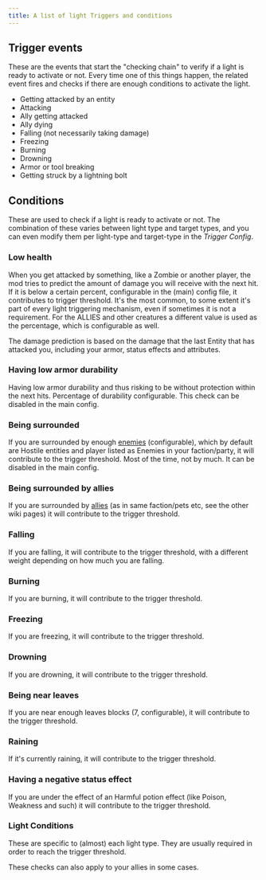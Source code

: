 ```yaml
---
title: A list of light Triggers and conditions
---
```

## Trigger events
These are the events that start the "checking chain" to verify if a light is ready to activate or not. Every time one of this
things happen, the related event fires and checks if there are enough conditions to activate the light. 
- Getting attacked by an entity
- Attacking
- Ally getting attacked
- Ally dying
- Falling (not necessarily taking damage)
- Freezing
- Burning
- Drowning
- Armor or tool breaking
- Getting struck by a lightning bolt

## Conditions
These are used to check if a light is ready to activate or not. The combination of these varies between light type and target types, and you can even modify them
per light-type and target-type in the _Trigger Config_. 

### <Asset location="minecraft:hud/hearth/half.png" title="Low Health"/> Low health <Asset location="minecraft:hud/hearth/half.png" title="Low Health"/>
When you get attacked by something, like a Zombie or another player, the mod tries to predict the amount of damage you will receive with the next hit. If it is below a certain percent, configurable in the (main) config file, it contributes to trigger threshold. It's the most common, to some extent it's part of every light triggering mechanism, even if sometimes it is not a requirement.
For the ALLIES and other creatures a different value is used as the percentage, which is configurable as well.

The damage prediction is based on the damage that the last Entity that has attacked you, including your armor, status effects and attributes.

### <Asset width={27} height={27} location="lightwithin:icons/armor_half.png" title="Low Armor"/> Having low armor durability <Asset location="minecraft:hud/armor_half.png" title="Low Armor"/>
Having low armor durability and thus risking to be without protection within the next hits. Percentage of durability configurable. This check can be disabled in the main config.

### Being surrounded
If you are surrounded by enough [enemies](../light_targets/enemies) (configurable), which by default are Hostile entities and player listed as Enemies in your faction/party, it will contribute to the trigger threshold. Most of the time, not by much. It can be disabled in the main config.

### Being surrounded by allies
If you are surrounded by [allies](../light_targets/allies) (as in same faction/pets etc, see the other wiki pages) it will contribute to the trigger threshold.

### Falling
If you are falling, it will contribute to the trigger threshold, with a different weight depending on how much you are falling.

### Burning
If you are burning, it will contribute to the trigger threshold.

### Freezing
If you are freezing, it will contribute to the trigger threshold.

### Drowning
If you are drowning, it will contribute to the trigger threshold.

### Being near leaves
If you are near enough leaves blocks (7, configurable), it will contribute to the trigger threshold.

### Raining
If it's currently raining, it will contribute to the trigger threshold.

### Having a negative status effect
If you are under the effect of an Harmful potion effect (like Poison, Weakness and such) it will contribute to the trigger threshold.

### Light Conditions
These are specific to (almost) each light type. They are usually required in order to reach the trigger threshold.

These checks can also apply to your allies in some cases.

